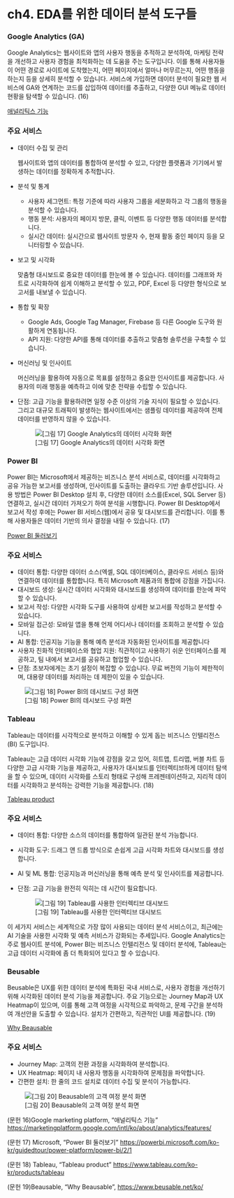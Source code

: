 # ch4. EDA를 위한 데이터 분석 도구들

### Google Analytics (GA)

Google Analytics는 웹사이트와 앱의 사용자 행동을 추적하고 분석하여, 마케팅 전략을 개선하고 사용자 경험을 최적화하는 데 도움을 주는 도구입니다. 이를 통해 사용자들이 어떤 경로로 사이트에 도착했는지, 어떤 페이지에서 얼마나 머무르는지, 어떤 행동을 하는지 등을 상세히 분석할 수 있습니다. 서비스에 가입하면 데이터 분석이 필요한 웹 서비스에 GA와 연계하는 코드를 삽입하여 데이터를 추출하고, 다양한 GUI 메뉴로 데이터 현황을 탐색할 수 있습니다. (16)

[애널리틱스 기능](https://marketingplatform.google.com/intl/ko/about/analytics/features/)

### 주요 서비스

-   데이터 수집 및 관리

    웹사이트와 앱의 데이터를 통합하여 분석할 수 있고, 다양한 플랫폼과 기기에서 발생하는 데이터를 정확하게 추적합니다.

-   분석 및 통계

    -   사용자 세그먼트: 특정 기준에 따라 사용자 그룹을 세분화하고 각 그룹의 행동을 분석할 수 있습니다.
    -   행동 분석: 사용자의 페이지 방문, 클릭, 이벤트 등 다양한 행동 데이터를 분석합니다.
    -   실시간 데이터: 실시간으로 웹사이트 방문자 수, 현재 활동 중인 페이지 등을 모니터링할 수 있습니다.

-   보고 및 시각화

    맞춤형 대시보드로 중요한 데이터를 한눈에 볼 수 있습니다. 데이터를 그래프와 차트로 시각화하여 쉽게 이해하고 분석할 수 있고, PDF, Excel 등 다양한 형식으로 보고서를 내보낼 수 있습니다.

-   통합 및 확장

    -   Google Ads, Google Tag Manager, Firebase 등 다른 Google 도구와 원활하게 연동됩니다.
    -   API 지원: 다양한 API를 통해 데이터를 추출하고 맞춤형 솔루션을 구축할 수 있습니다.

-   머신러닝 및 인사이트

    머신러닝을 활용하여 자동으로 목표를 설정하고 중요한 인사이트를 제공합니다. 사용자의 미래 행동을 예측하고 이에 맞춘 전략을 수립할 수 있습니다.

-   단점: 고급 기능을 활용하려면 일정 수준 이상의 기술 지식이 필요할 수 있습니다. 그리고 대규모 트래픽이 발생하는 웹사이트에서는 샘플링 데이터를 제공하여 전체 데이터를 반영하지 않을 수 있습니다.

    ![\[그림 17\] Google Analytics의 데이터 시각화 화면](img/fig17.png)

### Power BI

Power BI는 Microsoft에서 제공하는 비즈니스 분석 서비스로, 데이터를 시각화하고 공유 가능한 보고서를 생성하며, 인사이트를 도출하는 클라우드 기반 솔루션입니다. 사용 방법은 Power BI Desktop 설치 후, 다양한 데이터 소스를(Excel, SQL Server 등) 연결하고, 실시간 데이터 가져오기 하여 분석을 시행합니다. Power BI Desktop에서 보고서 작성 후에는 Power BI 서비스(웹)에서 공유 및 대시보드를 관리합니다. 이를 통해 사용자들은 데이터 기반의 의사 결정을 내릴 수 있습니다. (17)

[Power BI 둘러보기](https://powerbi.microsoft.com/ko-kr/guidedtour/power-platform/power-bi/2/1)

### 주요 서비스

-   데이터 통합: 다양한 데이터 소스(엑셀, SQL 데이터베이스, 클라우드 서비스 등)와 연결하여 데이터를 통합합니다. 특히 Microsoft 제품과의 통합에 강점을 가집니다.
-   대시보드 생성: 실시간 데이터 시각화와 대시보드를 생성하여 데이터를 한눈에 파악할 수 있습니다.
-   보고서 작성: 다양한 시각화 도구를 사용하여 상세한 보고서를 작성하고 분석할 수 있습니다.
-   모바일 접근성: 모바일 앱을 통해 언제 어디서나 데이터를 조회하고 분석할 수 있습니다.
-   AI 통합: 인공지능 기능을 통해 예측 분석과 자동화된 인사이트를 제공합니다
-   사용자 친화적 인터페이스와 협업 지원: 직관적이고 사용하기 쉬운 인터페이스를 제공하고, 팀 내에서 보고서를 공유하고 협업할 수 있습니다.
-   단점: 초보자에게는 초기 설정이 복잡할 수 있습니다. 무료 버전의 기능이 제한적이며, 대용량 데이터를 처리하는 데 제한이 있을 수 있습니다.

![\[그림 18\] Power BI의 데시보드 구성 화면](img/fig18.png)

### Tableau

Tableau는 데이터를 시각적으로 분석하고 이해할 수 있게 돕는 비즈니스 인텔리전스(BI) 도구입니다.

Tableau는 고급 데이터 시각화 기능에 강점을 갖고 있어, 히트맵, 트리맵, 버블 차트 등 다양한 고급 시각화 기능을 제공하고, 사용자가 대시보드를 인터렉티브하게 데이터 탐색을 할 수 있으며, 데이터 시각화를 스토리 형태로 구성해 프레젠테이션하고, 지리적 데이터를 시각화하고 분석하는 강력한 기능을 제공합니다. (18)

[Tableau product](https://www.tableau.com/ko-kr/products/tableau)

### 주요 서비스

-   데이터 통합: 다양한 소스의 데이터를 통합하여 일관된 분석 가능합니다.

-   시각화 도구: 드래그 앤 드롭 방식으로 손쉽게 고급 시각화 차트와 대시보드를 생성합니다.

-   AI 및 ML 통합: 인공지능과 머신러닝을 통해 예측 분석 및 인사이트를 제공합니다.

-   단점: 고급 기능을 완전히 익히는 데 시간이 필요합니다.

    ![\[그림 19\] Tableau를 사용한 인터렉티브 대시보드](img/fig19.png)

이 세가지 서비스는 세계적으로 가장 많이 사용되는 데이터 분석 서비스이고, 최근에는 AI 기술을 사용한 시각화 및 예측 서비스가 강화되는 추세입니다. Google Analytics는 주로 웹사이트 분석에, Power BI는 비즈니스 인텔리전스 및 데이터 분석에, Tableau는 고급 데이터 시각화에 좀 더 특화되어 있다고 할 수 있습니다.

### Beusable

Beusable은 UX를 위한 데이터 분석에 특화된 국내 서비스로, 사용자 경험을 개선하기 위해 시각화된 데이터 분석 기능을 제공합니다. 주요 기능으로는 Journey Map과 UX Heatmap이 있으며, 이를 통해 고객 여정을 시각적으로 파악하고, 문제 구간을 분석하여 개선안을 도출할 수 있습니다. 설치가 간편하고, 직관적인 UI를 제공합니다. (19)

[Why Beausable](https://www.beusable.net/ko/)

### 주요 서비스

-   Journey Map: 고객의 전환 과정을 시각화하여 분석합니다.
-   UX Heatmap: 페이지 내 사용자 행동을 시각화하여 문제점을 파악합니다.
-   간편한 설치: 한 줄의 코드 설치로 데이터 수집 및 분석이 가능합니다.

![\[그림 20\] Beausable의 고객 여정 분석 화면](img/fig20.png)

(문헌 16)Google marketing platform, “애널리틱스 기능” <https://marketingplatform.google.com/intl/ko/about/analytics/features/>

(문헌 17) Microsoft, “Power BI 둘러보기” <https://powerbi.microsoft.com/ko-kr/guidedtour/power-platform/power-bi/2/1>

(문헌 18) Tableau, “Tableau product” <https://www.tableau.com/ko-kr/products/tableau>

(문헌 19)Beausable, “Why Beausable”, <https://www.beusable.net/ko/>
